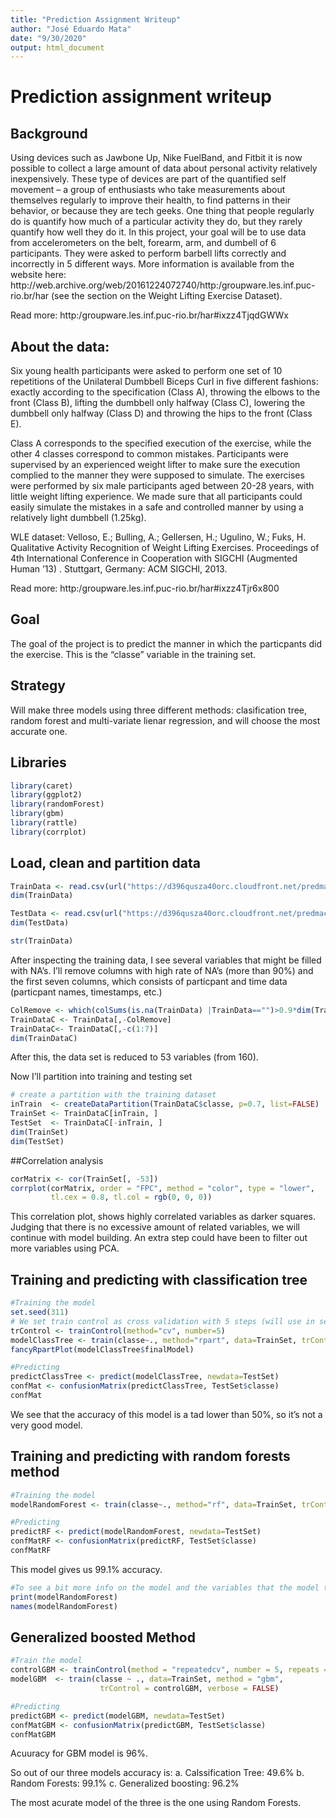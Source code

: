 ```yaml
---
title: "Prediction Assignment Writeup"
author: "José Eduardo Mata"
date: "9/30/2020"
output: html_document
---
```


# Prediction assignment writeup

## Background

Using devices such as Jawbone Up, Nike FuelBand, and Fitbit it is now possible to collect a large amount of data about personal activity relatively inexpensively. These type of devices are part of the quantified self movement – a group of enthusiasts who take measurements about themselves regularly to improve their health, to find patterns in their behavior, or because they are tech geeks. One thing that people regularly do is quantify how much of a particular activity they do, but they rarely quantify how well they do it. In this project, your goal will be to use data from accelerometers on the belt, forearm, arm, and dumbell of 6 participants. They were asked to perform barbell lifts correctly and incorrectly in 5 different ways. More information is available from the website here: http://web.archive.org/web/20161224072740/http:/groupware.les.inf.puc-rio.br/har (see the section on the Weight Lifting Exercise Dataset).

Read more: http:/groupware.les.inf.puc-rio.br/har#ixzz4TjqdGWWx

## About the data:
Six young health participants were asked to perform one set of 10 repetitions of the Unilateral Dumbbell Biceps Curl in five different fashions: exactly according to the specification (Class A), throwing the elbows to the front (Class B), lifting the dumbbell only halfway (Class C), lowering the dumbbell only halfway (Class D) and throwing the hips to the front (Class E).

Class A corresponds to the specified execution of the exercise, while the other 4 classes correspond to common mistakes. Participants were supervised by an experienced weight lifter to make sure the execution complied to the manner they were supposed to simulate. The exercises were performed by six male participants aged between 20-28 years, with little weight lifting experience. We made sure that all participants could easily simulate the mistakes in a safe and controlled manner by using a relatively light dumbbell (1.25kg).


WLE dataset:
Velloso, E.; Bulling, A.; Gellersen, H.; Ugulino, W.; Fuks, H. Qualitative Activity Recognition of Weight Lifting Exercises. Proceedings of 4th International Conference in Cooperation with SIGCHI (Augmented Human '13) . Stuttgart, Germany: ACM SIGCHI, 2013.

Read more: http:/groupware.les.inf.puc-rio.br/har#ixzz4Tjr6x800


## Goal

The goal of the project is to predict the manner in which the particpants did the exercise. This is the "classe" variable in the training set.

## Strategy

Will make three models using three different methods: clasification tree, random forest and multi-variate lienar regression, and will choose the most accurate one.   

## Libraries

```r
library(caret)
library(ggplot2)
library(randomForest)
library(gbm)
library(rattle)
library(corrplot)
```

## Load, clean and partition data

```r
TrainData <- read.csv(url("https://d396qusza40orc.cloudfront.net/predmachlearn/pml-training.csv"),header=TRUE)
dim(TrainData)

TestData <- read.csv(url("https://d396qusza40orc.cloudfront.net/predmachlearn/pml-testing.csv"),header=TRUE)
dim(TestData)

str(TrainData)
```


After inspecting the training data, I see several variables that might be filled with NA's. I'll remove columns with high rate of NA's (more than 90%) and the first seven columns, which consists of particpant and time data (particpant names, timestamps, etc.)

```r
ColRemove <- which(colSums(is.na(TrainData) |TrainData=="")>0.9*dim(TrainData)[1]) 
TrainDataC <- TrainData[,-ColRemove]
TrainDataC<- TrainDataC[,-c(1:7)]
dim(TrainDataC)
```
 After this, the data set is reduced to 53 variables (from 160).
 
Now I'll partition into training and testing set
 
```r
# create a partition with the training dataset 
inTrain  <- createDataPartition(TrainDataC$classe, p=0.7, list=FALSE)
TrainSet <- TrainDataC[inTrain, ]
TestSet  <- TrainDataC[-inTrain, ]
dim(TrainSet)
dim(TestSet)
```

##Correlation analysis

```r
corMatrix <- cor(TrainSet[, -53])
corrplot(corMatrix, order = "FPC", method = "color", type = "lower", 
         tl.cex = 0.8, tl.col = rgb(0, 0, 0))
```
 
This correlation plot, shows highly correlated variables as darker squares. Judging that there is no excessive amount of related variables, we will continue with model building. An extra step could have been to filter out more variables using PCA.

## Training and predicting with classification tree

```r
#Training the model
set.seed(311)
# We set train control as cross validation with 5 steps (will use in several models)
trControl <- trainControl(method="cv", number=5)
modelClassTree <- train(classe~., method="rpart", data=TrainSet, trControl=trControl)
fancyRpartPlot(modelClassTree$finalModel)

#Predicting
predictClassTree <- predict(modelClassTree, newdata=TestSet)
confMat <- confusionMatrix(predictClassTree, TestSet$classe)
confMat
```

We see that the accuracy of this model is a tad lower than 50%, so it's not a very good model.

## Training and predicting with random forests method

```r
#Training the model
modelRandomForest <- train(classe~., method="rf", data=TrainSet, trControl=trControl, verbose=FALSE)

#Predicting
predictRF <- predict(modelRandomForest, newdata=TestSet)
confMatRF <- confusionMatrix(predictRF, TestSet$classe)
confMatRF
```

This model gives us 99.1% accuracy. 

```r
#To see a bit more info on the model and the variables that the model takes into account:
print(modelRandomForest)
names(modelRandomForest)
```

## Generalized boosted Method

```r
#Train the model
controlGBM <- trainControl(method = "repeatedcv", number = 5, repeats = 1)
modelGBM  <- train(classe ~ ., data=TrainSet, method = "gbm",
                    trControl = controlGBM, verbose = FALSE)

#Predicting
predictGBM <- predict(modelGBM, newdata=TestSet)
confMatGBM <- confusionMatrix(predictGBM, TestSet$classe)
confMatGBM
```

Acuuracy for GBM model is 96%.

So out of our three models accuracy is:
a. Calssification Tree: 49.6%
b. Random Forests: 99.1%
c. Generalized boosting: 96.2%

The most acurate model of the three is the one using Random Forests. 

